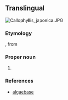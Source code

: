 ==Translingual==
[[File:Callophyllis japonica.JPG|thumb]]
{{wikipedia|Gigartinales}}
{{wikispecies|Gigartinales}}

===Etymology===
{{der|mul|NL.|-}}, from {{der|mul|la|caulis||stalk, stem}} {{suffix|mul||acanthus}}

===Proper noun===
{{taxoninfl|i=1|g=m}}

# {{taxon|genus|family|Caulacanthaceae|certain [[red alga]]e}}

===References===
* [http://www.algaebase.org/search/genus/detail/?genus_id=33244 algaebase]
